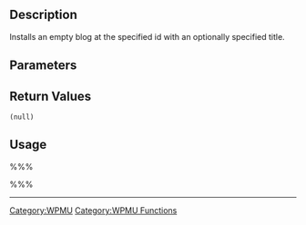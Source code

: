 == Description ==
Installs an empty blog at the specified id with an optionally specified title.

== Parameters ==
{{Parameter|$blog_id|integer|The id of the blog to be installed.}}
{{Parameter|$blog_title|string|The title of the new blog|optional|[blank string]}}

== Return Values ==
; <tt>(null)</tt>

== Usage ==
%%%<?php install_blog($blog_id, $blog_title); ?>%%%

----

[[Category:WPMU]]
[[Category:WPMU Functions]]